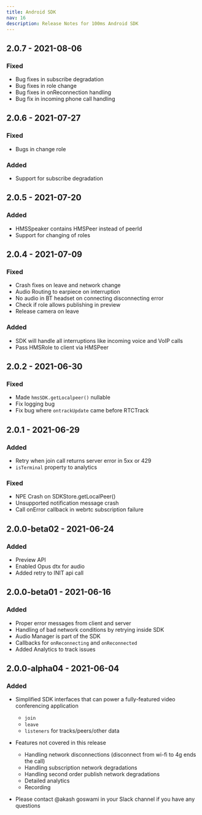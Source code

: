 ```yaml
---
title: Android SDK
nav: 16
description: Release Notes for 100ms Android SDK
---
```

## 2.0.7 - 2021-08-06
### Fixed
-   Bug fixes in subscribe degradation
-   Bug fixes in role change
-   Bug fixes in onReconnection handling
-   Bug fix in incoming phone call handling

## 2.0.6 - 2021-07-27
### Fixed
-   Bugs in change role
### Added
-   Support for subscribe degradation

## 2.0.5 - 2021-07-20
### Added
-   HMSSpeaker contains HMSPeer instead of peerId
-   Support for changing of roles

## 2.0.4 - 2021-07-09
### Fixed
-   Crash fixes on leave and network change
-   Audio Routing to earpiece on interruption
-   No audio in BT headset on connecting disconnecting error
-   Check if role allows publishing in preview
-   Release camera on  leave

### Added
-   SDK will handle all interruptions like incoming voice and VoIP calls
-   Pass HMSRole to client via HMSPeer

## 2.0.2 - 2021-06-30

### Fixed
-   Made `hmsSDK.getLocalpeer()` nullable
-   Fix logging bug
-   Fix bug where `ontrackUpdate` came before RTCTrack

## 2.0.1 - 2021-06-29

### Added
-   Retry when join call returns server error in 5xx or 429
-   `isTerminal` property to analytics

### Fixed
-   NPE Crash on SDKStore.getLocalPeer()
-   Unsupported notification message crash
-   Call onError callback in webrtc subscription failure


## 2.0.0-beta02 - 2021-06-24

### Added
-   Preview API
-   Enabled Opus dtx for audio
-   Added retry to INIT api call


## 2.0.0-beta01 - 2021-06-16

### Added

-   Proper error messages from client and server
-   Handling of bad network conditions by retrying inside SDK
-   Audio Manager is part of the SDK
-   Callbacks for `onReconnecting` and `onReconnected`
-   Added Analytics to track issues

## 2.0.0-alpha04 - 2021-06-04

### Added

-   Simplified SDK interfaces that can power a fully-featured video conferencing application
    -   `join`
    -   `leave`
    -   `listeners` for tracks/peers/other data
-   Features not covered in this release

    -   Handling network disconnections \(disconnect from wi-fi to 4g ends the call\)
    -   Handling subscription network degradations
    -   Handling second order publish network degradations
    -   Detailed analytics
    -   Recording

-   Please contact @akash goswami in your Slack channel if you have any questions
